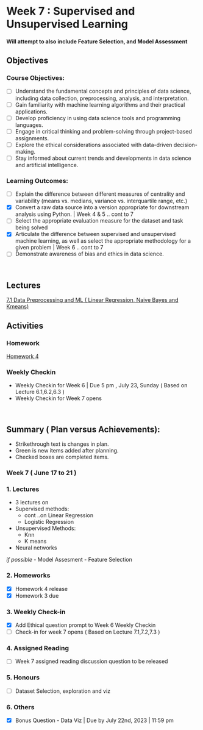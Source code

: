 # Week 7 : Supervised and Unsupervised Learning 
#### Will attempt to also include Feature Selection, and Model Assessment 

## Objectives

### Course Objectives:

- [ ] Understand the fundamental concepts and principles of data science, including data collection, preprocessing, analysis, and interpretation.
- [ ] Gain familiarity with machine learning algorithms and their practical applications.
- [ ] Develop proficiency in using data science tools and programming languages.
- [ ] Engage in critical thinking and problem-solving through project-based assignments.
- [ ] Explore the ethical considerations associated with data-driven decision-making.
- [ ] Stay informed about current trends and developments in data science and artificial intelligence.

### Learning Outcomes:

- [ ] Explain the difference between different measures of centrality and variability (means vs. medians, variance vs. interquartile range, etc.)
- [x] Convert a raw data source into a version appropriate for downstream analysis using Python. |  Week 4 & 5 .. cont to 7
- [ ] Select the appropriate evaluation measure for the dataset and task being solved
- [x] Articulate the difference between supervised and unsupervised machine learning, as well as select the appropriate methodology for a given problem | Week 6 .. cont to 7
- [ ] Demonstrate awareness of bias and ethics in data science. 

<br>

## Lectures

[7.1 Data Preprocessing and ML ( Linear Regression, Naive Bayes and Kmeans)](1/home.qmd)

## Activities

### Homework

[Homework 4](../../Homework/4/HW.qmd)

### Weekly Checkin 

- Weekly Checkin for Week 6 | Due 5 pm , July 23, Sunday ( Based on Lecture 6.1,6.2,6.3 )
- Weekly Checkin for Week 7 opens 

<br>

## Summary ( Plan versus Achievements):

* Strikethrough text is changes in plan.
* Green is new items added after planning.
* Checked boxes are completed items.

### Week 7 ( June 17 to 21 )

### 1. Lectures

- 3 lectures on 
- Supervised methods:
    - cont ..on Linear Regression
    - Logistic Regression
- Unsupervised Methods:
    - Knn
    - K means
- Neural networks
<br>

_if possible_
- Model Assesment
- Feature Selection

### 2. Homeworks

-  [x] Homework 4 release
-  [x] Homework 3 due

### 3. Weekly Check-in

- [x] Add Ethical question prompt to Week 6 Weekly Checkin
- [ ] Check-in for week 7 opens ( Based on Lecture 7.1,7.2,7.3 )

### 4. Assigned Reading

- [ ] Week 7 assigned reading discussion question to be released

### 5. Honours

- [ ] Dataset Selection, exploration and viz

### 6. Others

- [x] Bonus Question - Data Viz | Due by July 22nd, 2023 | 11:59 pm